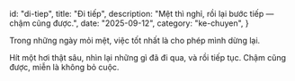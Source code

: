   id: "di-tiep",
  title: "Đi tiếp",
  description: "Mệt thì nghỉ, rồi lại bước tiếp — chậm cũng được.",
  date: "2025-09-12",
  category: "ke-chuyen",
}

Trong những ngày mỏi mệt, việc tốt nhất là cho phép mình dừng lại.

Hít một hơi thật sâu, nhìn lại những gì đã đi qua, và rồi tiếp tục. Chậm cũng được, miễn là không bỏ cuộc.


